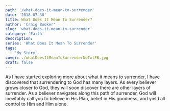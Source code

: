 ```yaml
---
path: '/what-does-it-mean-to-surrender'
date: '2018-07-30'
title: What Does It Mean To Surrender?
author: 'Craig Booker'
slug: 'what-does-it-mean-to-surrender'
category: 'Faith'
description:
series: 'What Does It Mean To Surrender'
tags:
  - 'My Story'
cover: ./whatDoesItMeanToSurrenderNoTxtFB.jpg
draft: false
---
```


As I have started exploring more about what it means to surrender, I have discovered that surrendering to God has many layers. As every believer grows closer to God, they will soon discover there are other layers of surrender. As a believer navigates along this path of surrender, God will inevitably call you to believe in His Plan, belief in His goodness, and yield all control to Him and Him alone.
